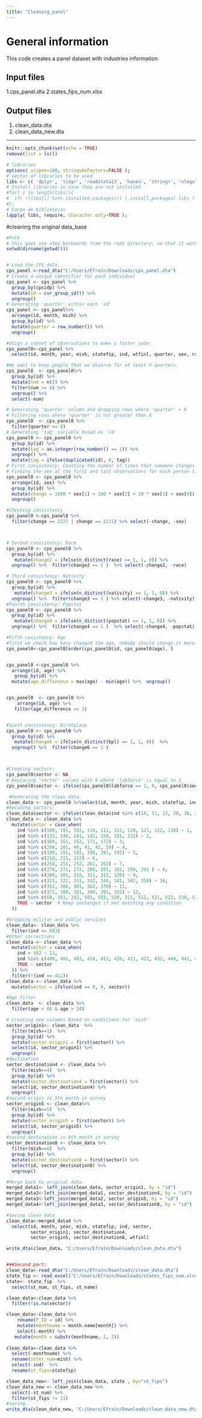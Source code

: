 ---
title: "Cleaning_panel"
---

# General information

This code creates a panel dataset with industries information.

## Input files

1.cps_panel.dta 2.states_fips_num.xlsx

## Output files

1.  clean_data.dta
2.  clean_data_new.dta

---

```{r setup, include=FALSE}
knitr::opts_chunk$set(echo = TRUE)
remove(list = ls())
```

```{r packages, warning=FALSE, include=FALSE, message=FALSE, results='hide', cache=FALSE}
# libraries
options( scipen=100, stringsAsFactors=FALSE );
# vector of libraries to be used
libs <- c( 'dplyr', 'tidyr', 'readstata13', 'haven', 'stringr', 'nleqslv', 'gdata', 'Statamarkdown', 'readxl', 'foreign', 'reshape2', 'RStata' , 'devtools');
# Install libraries in case they are not installed
#for( i in length(libs)){ 
#  if( !(libs[i] %in% installed.packages()) ) install.packages( libs ) 
#};
# Carga de bibliotecas
lapply( libs, require, character.only=TRUE );
```

#cleaning the original data_base

```{r data}
#Path
# this goes one step backwards from the root directory, so that it works the same in all computers
setwd(dirname(getwd()))


# Load the CPS data. 
cps_panel <-read_dta("C:/Users/Efraín/Downloads/cps_panel.dta")
# Create a unique identifier for each individual
cps_panel <- cps_panel %>%
  group_by(cpsidp) %>%
  mutate(id = cur_group_id()) %>%
  ungroup()
# Generating 'quarter' within each 'id'
cps_panel <- cps_panel%>%
  arrange(id, month, mish) %>%
  group_by(id) %>%
  mutate(quarter = row_number()) %>%
  ungroup()

#Usign a subset of observations to make a faster code:
cps_panel0<-cps_panel %>%
  select(id, month, year, mish, statefip, ind, wtfinl, quarter, sex, race, bpl, nativity, popstat, age, labforce)

#We want to keep people that we observe for at least 4 quarters. 
cps_panel0  <- cps_panel0%>%
  group_by(id) %>%
  mutate(num = n()) %>%
  filter(num >= 4) %>%
  ungroup() %>%
  select(-num)

# Generating 'quarter' column and dropping rows where 'quarter' > 8
# Filtering rows where 'quarter' is not greater than 8
cps_panel0  <- cps_panel0 %>%
  filter(quarter <= 8)
# Generating 'tag' variable based on 'id'
cps_panel0 <- cps_panel0 %>%
  group_by(id) %>%
  mutate(tag = as.integer(row_number() == 1)) %>%
  ungroup() %>%
  mutate(tag = ifelse(duplicated(id), 0, tag))
# First consistency: Counting the number of times that someone changes sex. 
# Finding the sex at the first and last observations for each person (id)
cps_panel0 <- cps_panel0 %>%
  arrange(id, sex) %>%
  group_by(id) %>%
  mutate(change = 1000 * sex[1] + 100 * sex[2] + 10 * sex[3] + sex[4]) %>%
  ungroup()

#Checking consistency
cps_panel0 <-cps_panel0 %>%
  filter(change == 2222 | change == 1111) %>% select(-change, -sex)



# Second consistency: Race
cps_panel0 <- cps_panel0 %>%
  group_by(id) %>%
   mutate(change2 = ifelse(n_distinct(race) == 1, 1, 0)) %>%
  ungroup() %>%  filter(change2 == 1 )  %>% select(-change2, -race)

# Third consistency: Nativity
cps_panel0 <- cps_panel0 %>%
  group_by(id) %>%
   mutate(change3 = ifelse(n_distinct(nativity) == 1, 1, 0)) %>%
  ungroup() %>%  filter(change3 == 1 ) %>% select(-change3, -nativity)
#Fourth consistency: Popstat
cps_panel0 <- cps_panel0 %>%
  group_by(id) %>%
   mutate(change4 = ifelse(n_distinct(popstat) == 1, 1, 0)) %>%
  ungroup() %>%  filter(change4 == 1 )  %>% select(-change4, -popstat)

#Fifth cosistency: Age
#first we check how many changed the age, nobody should change it more than one year.
cps_panel0<-cps_panel0[order(cps_panel0$id, cps_panel0$age), ]


cps_panel0 <-cps_panel0 %>%
  arrange(id, age) %>%
   group_by(id) %>%
  mutate(age_difference = max(age) - min(age)) %>%  ungroup() 


cps_panel0  <- cps_panel0 %>% 
    arrange(id, age) %>%
   filter(age_difference <= 3) 


#Sixth consistency: Birhtplace
cps_panel0 <- cps_panel0 %>%
  group_by(id) %>%
   mutate(change6 = ifelse(n_distinct(bpl) == 1, 1, 0))  %>%
  ungroup() %>%  filter(change6 == 1 )



#Creating sectors:
cps_panel0$sector <- NA
# Replacing 'sector' values with 0 where 'labforce' is equal to 1
cps_panel0$sector <- ifelse(cps_panel0$labforce == 1, 0, cps_panel0$sector)

 #Generating the clean data.
clean_data <- cps_panel0 %>%select(id, month, year, mish, statefip, ind, sector, wtfinl, age) 
#Recoding sectors:
clean_data$sector <- ifelse(clean_data$ind %in% c(10, 11, 12, 20, 30, 31, 32), 14, clean_data$sector)
clean_data <- clean_data %>%
  mutate(sector = case_when(
    ind %in% c(100, 101, 102, 110, 111, 112, 120, 121, 122, 130) ~ 1,
    ind %in% c(132, 140, 141, 142, 150, 151, 152) ~ 2,
    ind %in% c(160, 161, 162, 171, 172) ~ 3,
    ind %in% c(200, 201, 40, 41, 42, 50) ~ 4,
    ind %in% c(180, 181, 182, 190, 191, 192) ~ 5,
    ind %in% c(210, 211, 212) ~ 6,
    ind %in% c(250, 251, 252, 261, 262) ~ 7,
    ind %in% c(270, 271, 272, 280, 281, 282, 290, 291 ) ~ 8,
    ind %in% c(300, 301, 310, 311, 312, 320) ~ 9,
    ind %in% c(321, 322, 331, 332, 340, 341, 342, 350) ~ 10,
    ind %in% c(352, 360, 361, 362, 370) ~ 11,
    ind %in% c(372, 380, 381, 390, 391, 392) ~ 12,
    ind %in% c(60, 351, 242, 501, 502, 510, 511, 512, 521, 522, 530, 531, 532, 540, 541, 542, 550, 551, 552, 560, 561, 562, 571, 580, 581, 582 ) ~ 13,
    TRUE ~ sector  # Keep unchanged if not matching any condition
  ))

#Dropping militar and public services
clean_data<- clean_data %>%
  filter(ind <= 893)
#Other corrections
clean_data <- clean_data %>%
  mutate(sector = case_when(
    ind > 582 ~ 13,
    ind %in% c(400, 401, 402, 410, 411, 420, 421, 422, 432, 440, 441, 442, 450, 451, 452, 470, 471, 472) ~ 13,
    TRUE ~ sector
  )) %>%
  filter(!(ind == 412))
clean_data <- clean_data %>%
  mutate(sector = ifelse(ind == 0, 0, sector))

#Age filter 
clean_data  <- clean_data %>%
  filter(age < 66 & age > 24)

# Creating new columns based on conditions for 'mish'
sector_origin1<- clean_data  %>%
  filter(mish==1)  %>%
  group_by(id) %>%
  mutate(sector_origin1 = first(sector)) %>%
  select(id, sector_origin1) %>%
  ungroup()
#destination
sector_destination4 <- clean_data %>% 
  filter(mish==4)  %>%
  group_by(id) %>%
  mutate(sector_destination4 = first(sector)) %>%
  select(id, sector_destination4) %>%
  ungroup()
#second origin in 5th month in survey
sector_origin5 <- clean_data%>% 
  filter(mish==5)  %>%
  group_by(id) %>%
  mutate(sector_origin5 = first(sector)) %>%
  select(id, sector_origin5) %>%
  ungroup()
#second destination in 8th month in survey
sector_destination8 <- clean_data %>% 
  filter(mish==8)  %>%
  group_by(id) %>%
  mutate(sector_destination8 = first(sector)) %>%
  select(id, sector_destination8) %>%
  ungroup()

#Merge back to original data.
merged_data1<- left_join(clean_data, sector_origin1, by = "id")
merged_data2<-left_join(merged_data1, sector_destination4, by = "id")
merged_data3<-left_join(merged_data2, sector_origin5, by = "id")
merged_data4<-left_join(merged_data3, sector_destination8, by = "id")

#Saving clean data
clean_data<-merged_data4 %>%
  select(id, month, year, mish, statefip, ind, sector, 
         sector_origin1, sector_destination4, 
         sector_origin5, sector_destination8, wtfinl)

write_dta(clean_data, "C:/Users/Efraín/Downloads/clean_data.dta")


###Second part:
clean_data<-read_dta("C:/Users/Efraín/Downloads/clean_data.dta")
state_fip <- read_excel("C:/Users/Efraín/Downloads/states_fips_num.xlsx", range = "A1:D52")
state<- state_fip  %>% 
  select(st_num, st_fips, st_name) 

clean_data<-clean_data %>%
  filter(!is.na(sector))

clean_data<-clean_data %>%
    rename(P_ID = id) %>%
    mutate(monthname = month.name[month]) %>% 
    select(-month) %>%
   mutate(month = substr(monthname, 1, 3))
  
clean_data<-clean_data %>%
  select(-monthname) %>%
  rename(inter_num=mish) %>%
  select(-ind)  %>%
  rename(st_fips=statefip)

clean_data_new<- left_join(clean_data, state , by="st_fips")
clean_data_new <- clean_data_new %>%
  select(-st_num) %>%
  filter(st_fips != 11)
#saving.
write_dta(clean_data_new, "C:/Users/Efraín/Downloads/clean_data_new.dta")

```

